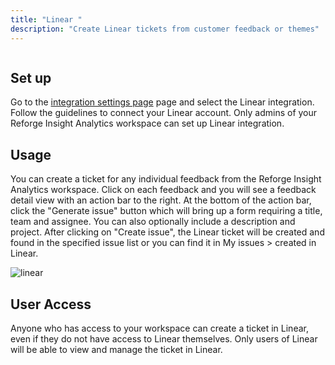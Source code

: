 ```yaml
---
title: "Linear "
description: "Create Linear tickets from customer feedback or themes"
---
```


<Frame>
  <img
    src="/linear.png"
    style={{ width:"100%" }}
    alt=""
    title=""
  />
</Frame>

## Set up

Go to the [integration settings page](https://insights.reforge.com/w/default/settings/integrations/) page and select the Linear integration. Follow the guidelines to connect your Linear account. Only admins of your Reforge Insight Analytics workspace can set up Linear integration.

## Usage

You can create a ticket for any individual feedback from the Reforge Insight Analytics workspace. Click on each feedback and you will see a feedback detail view with an action bar to the right.
At the bottom of the action bar, click the "Generate issue" button which will bring up a form requiring a title, team and assignee. You can also optionally include a description and project.
After clicking on "Create issue", the Linear ticket will be created and found in the specified issue list or you can find it in My issues \> created in Linear.

![linear](https://monterey-documentation-gifs.s3.us-east-2.amazonaws.com/linear.gif)

## User Access

Anyone who has access to your workspace can create a ticket in Linear, even if they do not have access to Linear themselves. Only users of Linear will be able to view and manage the ticket in Linear.
